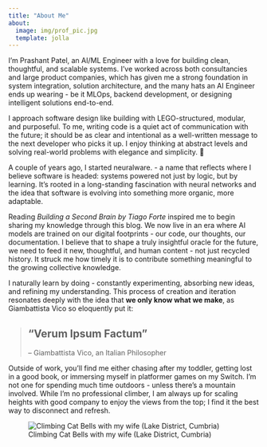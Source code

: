 ```yaml
---
title: "About Me"
about: 
  image: img/prof_pic.jpg
  template: jolla
---
```


<span class="first-letter">I'</span>m Prashant Patel, an AI/ML Engineer with a love for building clean, thoughtful, and scalable systems. I've worked across both consultancies and large product companies, which has given me a strong foundation in system integration, solution architecture, and the many hats an AI Engineer ends up wearing - be it MLOps, backend development, or designing intelligent solutions end-to-end.

I approach software design like building with LEGO-structured, modular, and purposeful. To me, writing code is a quiet act of communication with the future; it should be as clear and intentional as a well-written message to the next developer who picks it up. I enjoy thinking at abstract levels and solving real-world problems with elegance and simplicity. 🌱

A couple of years ago, I started <span class="neuralware">neuralware.</span> - a name that reflects where I believe software is headed: systems powered not just by logic, but by learning. It's rooted in a long-standing fascination with neural networks and the idea that software is evolving into something more organic, more adaptable.

Reading _Building a Second Brain by Tiago Forte_ inspired me to begin sharing my knowledge through this blog. We now live in an era where AI models are trained on our digital footprints - our code, our thoughts, our documentation. I believe that to shape a truly insightful oracle for the future, we need to feed it new, thoughtful, and human content - not just recycled history. It struck me how timely it is to contribute something meaningful to the growing collective knowledge.

I naturally learn by doing - constantly experimenting, absorbing new ideas, and refining my understanding. This process of creation and iteration resonates deeply with the idea that **we only know what we make**, as Giambattista Vico so eloquently put it:

> ## "Verum Ipsum Factum"
> -- Giambattista Vico, an Italian Philosopher

Outside of work, you'll find me either chasing after my toddler, getting lost in a good book, or immersing myself in platformer games on my Switch. I'm not one for spending much time outdoors - unless there's a mountain involved. While I'm no professional climber, I am always up for scaling heights with good company to enjoy the views from the top; I find it the best way to disconnect and refresh.

![Climbing Cat Bells with my wife (Lake District, Cumbria)](/img/catbells.jpeg)